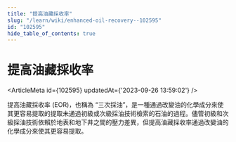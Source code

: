 ```yaml
---
title: "提高油藏採收率"
slug: "/learn/wiki/enhanced-oil-recovery--102595"
id: "102595"
hide_table_of_contents: true
---
```



# 提高油藏採收率

<ArticleMeta id={102595} updatedAt={'2023-09-26 13:59:02'} />
<div className='border-solid border-b border-t-0 my-4 border-[var(--ifm-color-gray-300)]' />

提高油藏採收率 (EOR)，也稱為 “三次採油”，是一種通過改變油的化學成分來使其更容易提取的提取未通過初級或次級採油技術檢索的石油的過程。儘管初級和次級採油技術依賴於地表和地下井之間的壓力差異，但提高油藏採收率通過改變油的化學成分來使其更容易提取。
